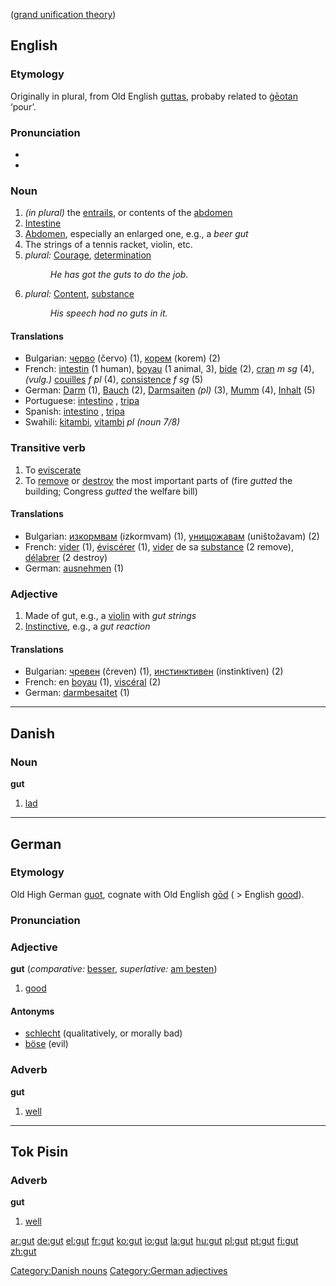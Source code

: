 {{See|GUT}} ([[grand unification theory]])
==English==
===Etymology===
Originally in plural, from Old English [[guttas]], probaby related to [[geotan|ġēotan]] ‘pour’.

===Pronunciation===
*{{IPA|/gʌt/}}
*{{audio|En-us-inlandnorth-gut.ogg|Audio (US-Inland North)}}

===Noun===
{{en-noun|gut|guts}}
# ''(in plural)'' the [[entrails]], or contents of the [[abdomen]]
# [[Intestine]]
# [[Abdomen]], especially an enlarged one, e.g., a ''beer gut''
# The strings of a tennis racket, violin, etc.
# ''plural:'' [[Courage]], [[determination]]
#: ''He has got the guts to do the job.''
# ''plural:'' [[Content]], [[substance]]
#: ''His speech had no guts in it.''

====Translations====
*Bulgarian: [[черво]] (červo) {{n}} (1), [[корем]] (korem) {{m}} (2)
*French: [[intestin]] {{m}} (1 human), [[boyau]] {{m}} (1 animal, 3), [[bide]] {{m}} (2), [[cran]] ''m sg'' (4), ''(vulg.)'' [[couille]]s ''f pl'' (4), [[consistence]] ''f sg'' (5)
*German: [[Darm]] {{m}} (1), [[Bauch]] {{m}} (2), [[Darmsaiten]] ''(pl)'' {{f}} (3), [[Mumm]] {{m}} (4), [[Inhalt]] {{m}} (5)
*Portuguese: [[intestino]] {{m}}, [[tripa]] {{f}}
*Spanish: [[intestino]] {{m}}, [[tripa]] {{f}}
*Swahili: [[kitambi]], [[vitambi]] ''pl (noun 7/8)''

===Transitive verb===
{{en-verb|gut|guts|gutted|gutting}}

# To [[eviscerate]]
# To [[remove]] or [[destroy]] the most important parts of (fire ''gutted'' the building; Congress ''gutted'' the welfare bill)

====Translations====
*Bulgarian: [[изкормвам]] (izkormvam) (1), [[унищожавам]] (uništožavam) (2)
*French: [[vider]] (1), [[éviscérer]] (1), [[vider]] de sa [[substance]] (2 remove), [[délabrer]] (2 destroy)
*German: [[ausnehmen]] (1) 

===Adjective===
{{en-ad|gut}}

# Made of gut, e.g., a [[violin]] with ''gut strings''
# [[Instinctive]], e.g., a ''gut reaction''

====Translations====
*Bulgarian: [[чревен]] (čreven) (1), [[инстинктивен]] (instinktiven) (2)
*French: en [[boyau]] (1), [[viscéral]] (2)
*German: [[darmbesaitet]] (1)


----

==Danish==

===Noun===
'''gut'''

# [[lad]]

[[Category:Danish nouns]]


----

==German==
===Etymology===
Old High German [[guot]], cognate with Old English [[god#Old English|gōd]] ( > English [[good]]).

===Pronunciation===
{{IPA|/gu:t/}}

===Adjective===
'''gut''' (''comparative:'' [[besser]], ''superlative:'' [[am besten]])

# [[good]]

====Antonyms====
*[[schlecht]] (qualitatively, or morally bad)
*[[böse]] (evil)

===Adverb===
'''gut'''

# [[well]]

[[Category:German adjectives]]


----

==Tok Pisin==
===Adverb===
'''gut'''

# [[well]]

[[ar:gut]]
[[de:gut]]
[[el:gut]]
[[fr:gut]]
[[ko:gut]]
[[io:gut]]
[[la:gut]]
[[hu:gut]]
[[pl:gut]]
[[pt:gut]]
[[fi:gut]]
[[zh:gut]]